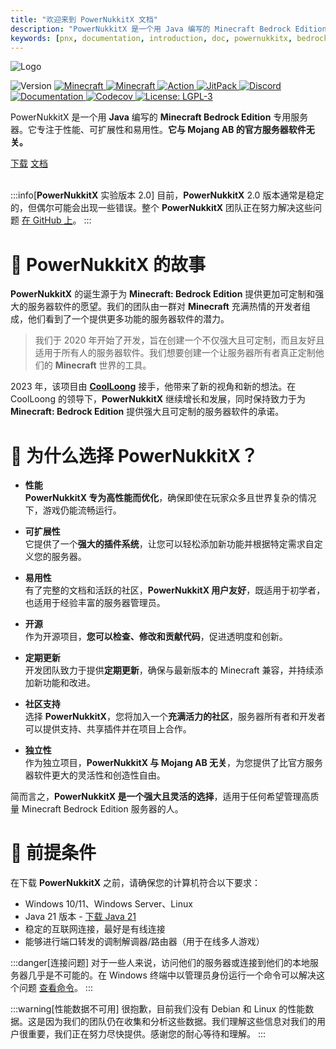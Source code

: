 ```yaml
---
title: "欢迎来到 PowerNukkitX 文档"
description: "PowerNukkitX 是一个用 Java 编写的 Minecraft Bedrock Edition 专用服务器。它专注于性能、可扩展性和易用性。它与 Mojang AB 的官方服务器软件无关。"
keywords: [pnx, documentation, introduction, doc, powernukkitx, bedrock, minecraft, server, java, performance, extensibility, open-source, community, support]
---
```


![Logo](/img/logo/PowerNukkitX.png)
<p align={"center"}>
    <img alt="Version" src="https://img.shields.io/badge/version-2.0.0-blue.svg?cacheSeconds=2592000" style={{'margin-right': '5px'}} />
    <a href="https://feedback.minecraft.net/hc/en-us/articles/26247797084173--Minecraft-1-20-81-Bedrock">
        <img alt="Minecraft" src="https://img.shields.io/badge/minecraft-v1.20.81%20(Bedrock)-56383E" style={{'margin-right': '5px'}} />
    </a>
    <a href="https://github.com/Mojang/bedrock-protocol-docs">
        <img alt="Minecraft" src="https://img.shields.io/badge/protocol-671-blue" style={{'margin-right': '5px'}} />
    </a>
    <a href="https://github.com/PowerNukkitX/PowerNukkitX/actions?query=branch%3Amaster+is%3Asuccess" target="_blank">
        <img alt="Action" src="https://github.com/PowerNukkitX/PowerNukkitX/actions/workflows/maven.yml/badge.svg?branch=master" style={{'margin-right': '5px'}} />
    </a>
    <a href="https://jitpack.io/#PowerNukkitX/PowerNukkitX" target="_blank">
        <img alt="JitPack" src="https://jitpack.io/v/PowerNukkitX/PowerNukkitX.svg" style={{'margin-right': '5px'}} />
    </a>
    <a href="https://discord.com/invite/XXus4FB6qf">
        <img alt="Discord" src="https://img.shields.io/discord/944227466912870410?label=discord&color=7289DA&logo=discord" style={{'margin-right': '5px'}} />
    </a>
    <a href="https://docs.powernukkitx.com" target="_blank">
        <img alt="Documentation" src="https://img.shields.io/badge/documentation-yes-brightgreen.svg" style={{'margin-right': '5px'}} />
    </a>
    <a href="https://codecov.io/github/PowerNukkitX/PowerNukkitX" >
        <img alt="Codecov" src="https://codecov.io/github/PowerNukkitX/PowerNukkitX/graph/badge.svg?token=84HDP13KC3" style={{'margin-right': '5px'}}/>
    </a>
    <a href="https://www.gnu.org/licenses/lgpl-3.0.html" target="_blank">
        <img alt="License: LGPL-3" src="https://img.shields.io/badge/License-LGPL--3-yellow.svg" style={{'margin-right': '5px'}} />
    </a>
</p>

PowerNukkitX 是一个用 **Java** 编写的 **Minecraft Bedrock Edition** 专用服务器。它专注于性能、可扩展性和易用性。**它与 Mojang AB 的官方服务器软件无关。**

<div style={{'text-align': 'center'}}>
    <a href="https://github.com/PowerNukkitX/PowerNukkitX/releases" class="btn btn-primary" style={{'background-color': '#5cac60', 'border': 'none', 'color': 'white', 'padding': '15px 32px', 'text-align': 'center', 'text-decoration': 'none', 'display': 'inline-block', 'font-size': '14px', 'margin': '4px 2px', 'cursor': 'pointer', 'transition': 'transform .2s', 'border-radius': '25px', 'width': '200px', 'height': '50px'}}>下载</a>
    <a href="/docs" class="btn btn-secondary" style={{'background-color': '#066e9c', 'border': 'none', 'color': 'white', 'padding': '15px 32px', 'text-align': 'center', 'text-decoration': 'none', 'display': 'inline-block', 'font-size': '14px', 'margin': '4px 2px', 'cursor': 'pointer', 'transition': 'transform .2s', 'border-radius': '25px', 'width': '200px', 'height': '50px'}}>文档</a>
</div>
<br/>

:::info[**PowerNukkitX** 实验版本 2.0]
目前，**PowerNukkitX** 2.0 版本通常是稳定的，但偶尔可能会出现一些错误。整个 **PowerNukkitX** 团队正在努力解决这些问题 [在 GitHub 上](https://github.com/PowerNukkitX/PowerNukkitX/issues/new/choose)。
:::

# 📕 **PowerNukkitX** 的故事

**PowerNukkitX** 的诞生源于为 **Minecraft: Bedrock Edition** 提供更加可定制和强大的服务器软件的愿望。我们的团队由一群对 **Minecraft** 充满热情的开发者组成，他们看到了一个提供更多功能的服务器软件的潜力。

> 我们于 2020 年开始了开发，旨在创建一个不仅强大且可定制，而且友好且适用于所有人的服务器软件。我们想要创建一个让服务器所有者真正定制他们的 **Minecraft** 世界的工具。

2023 年，该项目由 **[CoolLoong](https://github.com/CoolLoong)** 接手，他带来了新的视角和新的想法。在 CoolLoong 的领导下，**PowerNukkitX** 继续增长和发展，同时保持致力于为 **Minecraft: Bedrock Edition** 提供强大且可定制的服务器软件的承诺。

# 🐲 为什么选择 PowerNukkitX？

- **性能**<br/> **PowerNukkitX 专为高性能而优化**，确保即使在玩家众多且世界复杂的情况下，游戏仍能流畅运行。

- **可扩展性**<br/> 它提供了一个**强大的插件系统**，让您可以轻松添加新功能并根据特定需求自定义您的服务器。

- **易用性**<br/> 有了完整的文档和活跃的社区，**PowerNukkitX 用户友好**，既适用于初学者，也适用于经验丰富的服务器管理员。

- **开源**<br/> 作为开源项目，**您可以检查、修改和贡献代码**，促进透明度和创新。

- **定期更新**<br/> 开发团队致力于提供**定期更新**，确保与最新版本的 Minecraft 兼容，并持续添加新功能和改进。

- **社区支持**<br/> 选择 **PowerNukkitX**，您将加入一个**充满活力的社区**，服务器所有者和开发者可以提供支持、共享插件并在项目上合作。

- **独立性**<br/> 作为独立项目，**PowerNukkitX 与 Mojang AB 无关**，为您提供了比官方服务器软件更大的灵活性和创造性自由。

简而言之，**PowerNukkitX 是一个强大且灵活的选择**，适用于任何希望管理高质量 Minecraft Bedrock Edition 服务器的人。

# 🎯 前提条件

在下载 **PowerNukkitX** 之前，请确保您的计算机符合以下要求：

* Windows 10/11、Windows Server、Linux
* Java 21 版本 - [下载 Java 21](https://sdkman.io/jdks)
* 稳定的互联网连接，最好是有线连接
* 能够进行端口转发的调制解调器/路由器（用于在线多人游戏）

:::danger[连接问题]
对于一些人来说，访问他们的服务器或连接到他们的本地服务器几乎是不可能的。在 Windows 终端中以管理员身份运行一个命令可以解决这个问题 [查看命令](tutorials/fix-connection-issues)。
:::

:::warning[性能数据不可用]
很抱歉，目前我们没有 Debian 和 Linux 的性能数据。这是因为我们的团队仍在收集和分析这些数据。我们理解这些信息对我们的用户很重要，我们正在努力尽快提供。感谢您的耐心等待和理解。
:::
